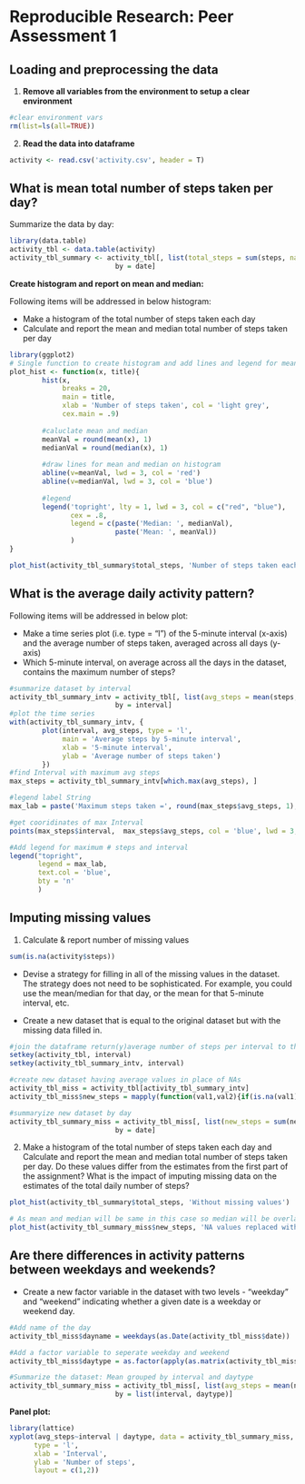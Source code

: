 Reproducible Research: Peer Assessment 1
========================================================


## Loading and preprocessing the data

1. **Remove all variables from the environment to setup a clear environment**
```r
#clear environment vars
rm(list=ls(all=TRUE)) 
```

2. **Read the data into dataframe**
```r
activity <- read.csv('activity.csv', header = T)
```

## What is mean total number of steps taken per day?

Summarize the data by day:

```r
library(data.table)
activity_tbl <- data.table(activity)
activity_tbl_summary <- activity_tbl[, list(total_steps = sum(steps, na.rm = T)), 
                          by = date]
```

**Create histogram and report on mean and median:**

Following items will be addressed in below histogram:

*  Make a histogram of the total number of steps taken each day
*  Calculate and report the mean and median total number of steps taken per day


```r
library(ggplot2)
# Single function to create histogram and add lines and legend for mean and median
plot_hist <- function(x, title){
        hist(x, 
             breaks = 20,
             main = title,
             xlab = 'Number of steps taken', col = 'light grey',
             cex.main = .9)
        
        #caluclate mean and median
        meanVal = round(mean(x), 1)
        medianVal = round(median(x), 1)
        
        #draw lines for mean and median on histogram
        abline(v=meanVal, lwd = 3, col = 'red')
        abline(v=medianVal, lwd = 3, col = 'blue')
        
        #legend
        legend('topright', lty = 1, lwd = 3, col = c("red", "blue"),
               cex = .8, 
               legend = c(paste('Median: ', medianVal),
                          paste('Mean: ', meanVal))
               )
}

plot_hist(activity_tbl_summary$total_steps, 'Number of steps taken each day')
```

## What is the average daily activity pattern?

Following items will be addressed in below plot:

*  Make a time series plot (i.e. type = "l") of the 5-minute interval (x-axis) and the average number of steps taken, averaged across all days (y-axis)
*  Which 5-minute interval, on average across all the days in the dataset, contains the maximum number of steps?


```r
#summarize dataset by interval
activity_tbl_summary_intv = activity_tbl[, list(avg_steps = mean(steps, na.rm = T)), 
                          by = interval]
#plot the time series
with(activity_tbl_summary_intv, {
        plot(interval, avg_steps, type = 'l',
             main = 'Average steps by 5-minute interval',
             xlab = '5-minute interval',
             ylab = 'Average number of steps taken')
        })
#find Interval with maximum avg steps
max_steps = activity_tbl_summary_intv[which.max(avg_steps), ]

#legend label String
max_lab = paste('Maximum steps taken =', round(max_steps$avg_steps, 1), '\n @Time interval=', max_steps$interval, sep = '')

#get cooridinates of max Interval
points(max_steps$interval,  max_steps$avg_steps, col = 'blue', lwd = 3, pch = 19)

#Add legend for maximum # steps and interval
legend("topright",
       legend = max_lab,
       text.col = 'blue',
       bty = 'n'
       )

```


## Imputing missing values
1. Calculate & report number of missing values
```r
sum(is.na(activity$steps))
```

* Devise a strategy for filling in all of the missing values in the dataset. The strategy does not need to be sophisticated. For example, you could use the mean/median for that day, or the mean for that 5-minute interval, etc.

* Create a new dataset that is equal to the original dataset but with the missing data filled in.
```r
#join the dataframe return(y)average number of steps per interval to the original dataset
setkey(activity_tbl, interval)
setkey(activity_tbl_summary_intv, interval)

#create new dataset having average values in place of NAs 
activity_tbl_miss = activity_tbl[activity_tbl_summary_intv]
activity_tbl_miss$new_steps = mapply(function(val1,val2){if(is.na(val1)) return(val2) else return(val1) },activity_tbl_miss$steps, activity_tbl_miss$avg_steps)

#summaryize new dataset by day
activity_tbl_summary_miss = activity_tbl_miss[, list(new_steps = sum(new_steps, na.rm = T)), 
                          by = date]
```

2.  Make a histogram of the total number of steps taken each day and Calculate and report the mean and median total number of steps taken per day. Do these values differ from the estimates from the first part of the assignment? What is the impact of imputing missing data on the estimates of the total daily number of steps?


```r

plot_hist(activity_tbl_summary$total_steps, 'Without missing values')

# As mean and median will be same in this case so median will be overlapped by mean line
plot_hist(activity_tbl_summary_miss$new_steps, 'NA values replaced with \n mean of intervals')

```


## Are there differences in activity patterns between weekdays and weekends?

*  Create a new factor variable in the dataset with two levels - "weekday" and "weekend" indicating whether a given date is a weekday or weekend day.
```r

#Add name of the day
activity_tbl_miss$dayname = weekdays(as.Date(activity_tbl_miss$date))

#Add a factor variable to seperate weekday and weekend
activity_tbl_miss$daytype = as.factor(apply(as.matrix(activity_tbl_miss$dayname), 1, function(day){if(day %in% c('Saturday', 'Sunday')) return('Weekend') else return('Weekday')}))

#Summarize the dataset: Mean grouped by interval and daytype
activity_tbl_summary_miss = activity_tbl_miss[, list(avg_steps = mean(new_steps, na.rm = T)), 
                          by = list(interval, daytype)]

```

**Panel plot:**
```r
library(lattice)
xyplot(avg_steps~interval | daytype, data = activity_tbl_summary_miss,
      type = 'l',
      xlab = 'Interval',
      ylab = 'Number of steps',
      layout = c(1,2))
```
